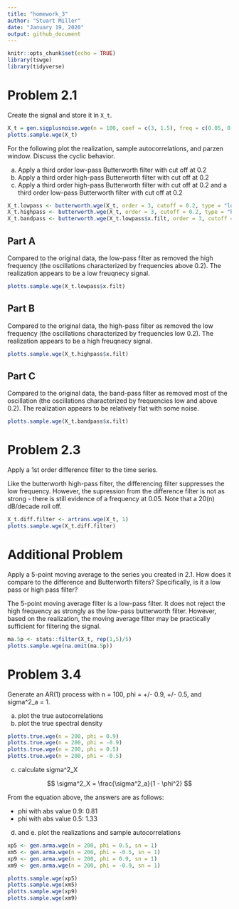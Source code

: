 ```yaml
---
title: "homework_3"
author: "Stuart Miller"
date: "January 19, 2020"
output: github_document
---
```


```r
knitr::opts_chunk$set(echo = TRUE)
library(tswge)
library(tidyverse)
```

# Problem 2.1

Create the signal and store it in `X_t`.

```r
X_t = gen.sigplusnoise.wge(n = 100, coef = c(3, 1.5), freq = c(0.05, 0.35), psi = c(0, 2))
plotts.sample.wge(X_t)
```

For the following plot the realization, sample autocorrelations, and parzen window.
Discuss the cyclic behavior.

a. Apply a third order low-pass Butterworth filter with cut off at 0.2
b. Apply a third order high-pass Butterworth filter with cut off at 0.2
c. Apply a third order high-pass Butterworth filter with cut off at 0.2 and a third order low-pass Butterworth filter with cut off at 0.2

```r
X_t.lowpass <- butterworth.wge(X_t, order = 3, cutoff = 0.2, type = "low")
X_t.highpass <- butterworth.wge(X_t, order = 3, cutoff = 0.2, type = "high")
X_t.bandpass <- butterworth.wge(X_t.lowpass$x.filt, order = 3, cutoff = 0.2, type = "high")
```

## Part A

Compared to the original data,
the low-pass filter as removed the high frequency (the oscillations characterized by frequencies above 0.2).
The realization appears to be a low freuqnecy signal.

```r
plotts.sample.wge(X_t.lowpass$x.filt)
```

## Part B

Compared to the original data,
the high-pass filter as removed the low frequency (the oscillations characterized by frequencies low 0.2).
The realization appears to be a high freuqnecy signal.

```r
plotts.sample.wge(X_t.highpass$x.filt)
```

## Part C

Compared to the original data,
the band-pass filter as removed most of the oscillation (the oscillations characterized by frequencies low and above 0.2).
The realization appears to be relatively flat with some noise.

```r
plotts.sample.wge(X_t.bandpass$x.filt)
```

# Problem 2.3

Apply a 1st order difference filter to the time series.

Like the butterworth high-pass filter, the differencing filter suppresses the low frequency. 
However, the supression from the difference filter is not as strong - 
there is still evidence of a frequency at 0.05.
Note that a 20(n) dB/decade roll off.

```r
X_t.diff.filter <- artrans.wge(X_t, 1)
plotts.sample.wge(X_t.diff.filter)
```

# Additional Problem

Apply a 5-point moving average to the series you created in 2.1.
How does it compare to the difference and Butterworth filters?
Specifically, is it a low pass or high pass filter?

The 5-point moving average filter is a low-pass filter.
It does not reject the high frequency as strongly as the low-pass butterworth filter.
However, based on the realization, the moving average filter may be practically sufficient for filtering the signal.

```r
ma.5p <- stats::filter(X_t, rep(1,5)/5)
plotts.sample.wge(na.omit(ma.5p))
```

# Problem 3.4

Generate an AR(1) process with n = 100, phi = +/- 0.9, +/- 0.5, and sigma^2_a = 1.

a. plot the true autocorrelations  
b. plot the true spectral density

```r
plotts.true.wge(n = 200, phi = 0.9)
plotts.true.wge(n = 200, phi = -0.9)
plotts.true.wge(n = 200, phi = 0.5)
plotts.true.wge(n = 200, phi = -0.5)
```

c. calculate sigma^2_X

$$
\sigma^2_X = \frac{\sigma^2_a}{1 - \phi^2} 
$$

From the equation above, the answers are as follows:

* phi with abs value 0.9: 0.81
* phi with abs value 0.5: 1.33

d. and e. plot the realizations and sample autocorrelations

```r
xp5 <- gen.arma.wge(n = 200, phi = 0.5, sn = 1)
xm5 <- gen.arma.wge(n = 200, phi = -0.5, sn = 1)
xp9 <- gen.arma.wge(n = 200, phi = 0.9, sn = 1)
xm9 <- gen.arma.wge(n = 200, phi = -0.9, sn = 1)

plotts.sample.wge(xp5)
plotts.sample.wge(xm5)
plotts.sample.wge(xp9)
plotts.sample.wge(xm9)
```
























